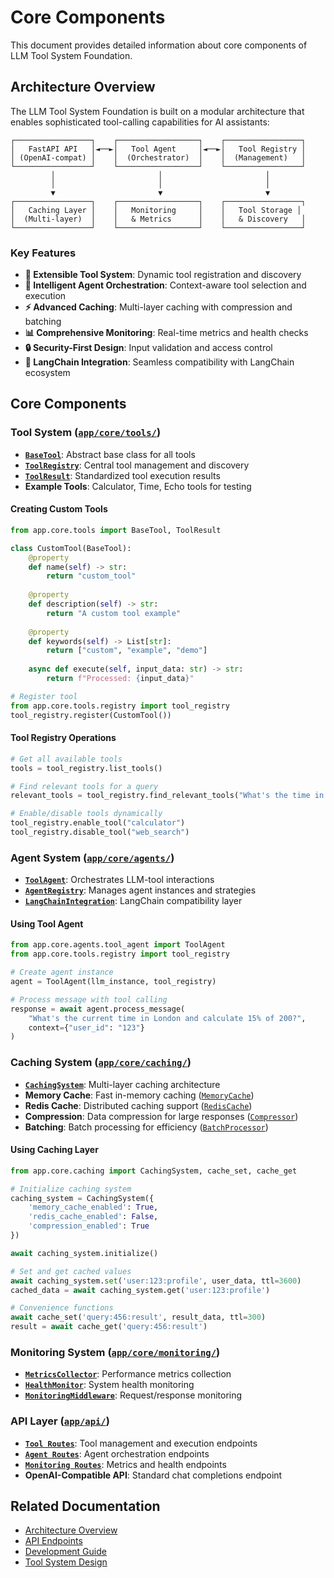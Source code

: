 # Core Components

This document provides detailed information about core components of LLM Tool System Foundation.

## Architecture Overview

The LLM Tool System Foundation is built on a modular architecture that enables sophisticated tool-calling capabilities for AI assistants:

```
┌─────────────────┐    ┌──────────────────┐    ┌─────────────────┐
│   FastAPI API   │◄──►│   Tool Agent     │◄──►│   Tool Registry │
│ (OpenAI-compat) │    │  (Orchestrator)  │    │  (Management)   │
└─────────────────┘    └──────────────────┘    └─────────────────┘
         │                       │                       │
         │                       │                       │
         ▼                       ▼                       ▼
┌─────────────────┐    ┌──────────────────┐    ┌─────────────────┐
│   Caching Layer │    │   Monitoring     │    │   Tool Storage │
│  (Multi-layer)  │    │   & Metrics      │    │   & Discovery   │
└─────────────────┘    └──────────────────┘    └─────────────────┘
```

### Key Features
- **🔧 Extensible Tool System**: Dynamic tool registration and discovery
- **🤖 Intelligent Agent Orchestration**: Context-aware tool selection and execution
- **⚡ Advanced Caching**: Multi-layer caching with compression and batching
- **📊 Comprehensive Monitoring**: Real-time metrics and health checks
- **🔒 Security-First Design**: Input validation and access control
- **🔄 LangChain Integration**: Seamless compatibility with LangChain ecosystem

## Core Components

### Tool System ([`app/core/tools/`](../../app/core/tools/))
- **[`BaseTool`](../../app/core/tools/base.py:57)**: Abstract base class for all tools
- **[`ToolRegistry`](../../app/core/tools/registry.py:15)**: Central tool management and discovery
- **[`ToolResult`](../../app/core/tools/base.py:27)**: Standardized tool execution results
- **Example Tools**: Calculator, Time, Echo tools for testing

#### Creating Custom Tools
```python
from app.core.tools import BaseTool, ToolResult

class CustomTool(BaseTool):
    @property
    def name(self) -> str:
        return "custom_tool"
    
    @property
    def description(self) -> str:
        return "A custom tool example"
    
    @property
    def keywords(self) -> List[str]:
        return ["custom", "example", "demo"]
    
    async def execute(self, input_data: str) -> str:
        return f"Processed: {input_data}"

# Register tool
from app.core.tools.registry import tool_registry
tool_registry.register(CustomTool())
```

#### Tool Registry Operations
```python
# Get all available tools
tools = tool_registry.list_tools()

# Find relevant tools for a query
relevant_tools = tool_registry.find_relevant_tools("What's the time in New York?")

# Enable/disable tools dynamically
tool_registry.enable_tool("calculator")
tool_registry.disable_tool("web_search")
```

### Agent System ([`app/core/agents/`](../../app/core/agents/))
- **[`ToolAgent`](../../app/core/agents/tool_agent.py)**: Orchestrates LLM-tool interactions
- **[`AgentRegistry`](../../app/core/agents/registry.py)**: Manages agent instances and strategies
- **[`LangChainIntegration`](../../app/core/agents/langchain_integration.py)**: LangChain compatibility layer

#### Using Tool Agent
```python
from app.core.agents.tool_agent import ToolAgent
from app.core.tools.registry import tool_registry

# Create agent instance
agent = ToolAgent(llm_instance, tool_registry)

# Process message with tool calling
response = await agent.process_message(
    "What's the current time in London and calculate 15% of 200?",
    context={"user_id": "123"}
)
```

### Caching System ([`app/core/caching/`](../../app/core/caching/))
- **[`CachingSystem`](../../app/core/caching/base.py)**: Multi-layer caching architecture
- **Memory Cache**: Fast in-memory caching ([`MemoryCache`](../../app/core/caching/layers/memory.py))
- **Redis Cache**: Distributed caching support ([`RedisCache`](../../app/core/caching/layers/redis_cache.py))
- **Compression**: Data compression for large responses ([`Compressor`](../../app/core/caching/compression/compressor.py))
- **Batching**: Batch processing for efficiency ([`BatchProcessor`](../../app/core/caching/batching/batch_processor.py))

#### Using Caching Layer
```python
from app.core.caching import CachingSystem, cache_set, cache_get

# Initialize caching system
caching_system = CachingSystem({
    'memory_cache_enabled': True,
    'redis_cache_enabled': False,
    'compression_enabled': True
})

await caching_system.initialize()

# Set and get cached values
await caching_system.set('user:123:profile', user_data, ttl=3600)
cached_data = await caching_system.get('user:123:profile')

# Convenience functions
await cache_set('query:456:result', result_data, ttl=300)
result = await cache_get('query:456:result')
```

### Monitoring System ([`app/core/monitoring/`](../../app/core/monitoring/))
- **[`MetricsCollector`](../../app/core/monitoring/metrics.py)**: Performance metrics collection
- **[`HealthMonitor`](../../app/core/monitoring/health.py)**: System health monitoring
- **[`MonitoringMiddleware`](../../app/core/monitoring/middleware.py)**: Request/response monitoring

### API Layer ([`app/api/`](../../app/api/))
- **[`Tool Routes`](../../app/api/tool_routes.py)**: Tool management and execution endpoints
- **[`Agent Routes`](../../app/api/agent_routes.py)**: Agent orchestration endpoints
- **[`Monitoring Routes`](../../app/api/monitoring_routes.py)**: Metrics and health endpoints
- **OpenAI-Compatible API**: Standard chat completions endpoint

## Related Documentation

- [Architecture Overview](/architecture/overview)
- [API Endpoints](/api/endpoints)
- [Development Guide](/development/setup)
- [Tool System Design](/tools/rag)